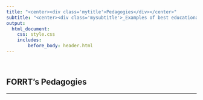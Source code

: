 ```yaml
---
title: "<center><div class='mytitle'>Pedagogies</div></center>"
subtitle: "<center><div class='mysubtitle'>_Examples of best educational practices in higher education_</div></center>"
output: 
  html_document:
    css: style.css
    includes: 
        before_body: header.html
---
```



<div class="mycontent">

<br>

## FORRT's Pedagogies
***




<br>

</div>


<br><br>